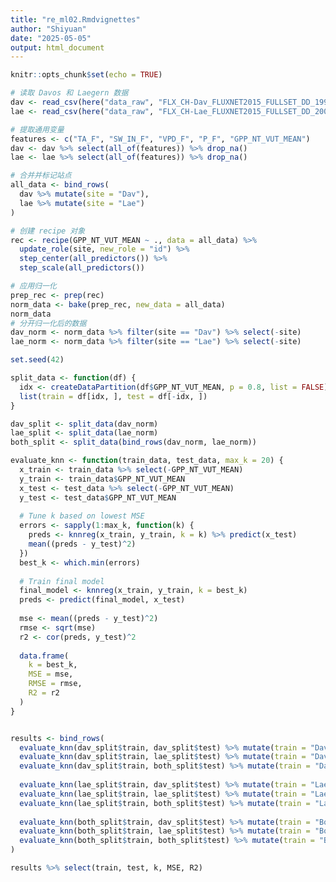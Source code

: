 ```yaml
---
title: "re_ml02.Rmdvignettes"
author: "Shiyuan"
date: "2025-05-05"
output: html_document
---
```


```r
knitr::opts_chunk$set(echo = TRUE)

# 读取 Davos 和 Laegern 数据
dav <- read_csv(here("data_raw", "FLX_CH-Dav_FLUXNET2015_FULLSET_DD_1997-2014_1-3.csv"))
lae <- read_csv(here("data_raw", "FLX_CH-Lae_FLUXNET2015_FULLSET_DD_2004-2014_1-4.csv"))
```

```r
# 提取通用变量
features <- c("TA_F", "SW_IN_F", "VPD_F", "P_F", "GPP_NT_VUT_MEAN")
dav <- dav %>% select(all_of(features)) %>% drop_na()
lae <- lae %>% select(all_of(features)) %>% drop_na()

# 合并并标记站点
all_data <- bind_rows(
  dav %>% mutate(site = "Dav"),
  lae %>% mutate(site = "Lae")
)

# 创建 recipe 对象
rec <- recipe(GPP_NT_VUT_MEAN ~ ., data = all_data) %>%
  update_role(site, new_role = "id") %>%
  step_center(all_predictors()) %>%
  step_scale(all_predictors())

# 应用归一化
prep_rec <- prep(rec)
norm_data <- bake(prep_rec, new_data = all_data)
norm_data
# 分开归一化后的数据
dav_norm <- norm_data %>% filter(site == "Dav") %>% select(-site)
lae_norm <- norm_data %>% filter(site == "Lae") %>% select(-site)

set.seed(42)

split_data <- function(df) {
  idx <- createDataPartition(df$GPP_NT_VUT_MEAN, p = 0.8, list = FALSE)
  list(train = df[idx, ], test = df[-idx, ])
}

dav_split <- split_data(dav_norm)
lae_split <- split_data(lae_norm)
both_split <- split_data(bind_rows(dav_norm, lae_norm))

evaluate_knn <- function(train_data, test_data, max_k = 20) {
  x_train <- train_data %>% select(-GPP_NT_VUT_MEAN)
  y_train <- train_data$GPP_NT_VUT_MEAN
  x_test <- test_data %>% select(-GPP_NT_VUT_MEAN)
  y_test <- test_data$GPP_NT_VUT_MEAN
  
  # Tune k based on lowest MSE
  errors <- sapply(1:max_k, function(k) {
    preds <- knnreg(x_train, y_train, k = k) %>% predict(x_test)
    mean((preds - y_test)^2)
  })
  best_k <- which.min(errors)
  
  # Train final model
  final_model <- knnreg(x_train, y_train, k = best_k)
  preds <- predict(final_model, x_test)
  
  mse <- mean((preds - y_test)^2)
  rmse <- sqrt(mse)
  r2 <- cor(preds, y_test)^2
  
  data.frame(
    k = best_k,
    MSE = mse,
    RMSE = rmse,
    R2 = r2
  )
}


results <- bind_rows(
  evaluate_knn(dav_split$train, dav_split$test) %>% mutate(train = "Dav", test = "Dav"),
  evaluate_knn(dav_split$train, lae_split$test) %>% mutate(train = "Dav", test = "Lae"),
  evaluate_knn(dav_split$train, both_split$test) %>% mutate(train = "Dav", test = "Both"),
  
  evaluate_knn(lae_split$train, dav_split$test) %>% mutate(train = "Lae", test = "Dav"),
  evaluate_knn(lae_split$train, lae_split$test) %>% mutate(train = "Lae", test = "Lae"),
  evaluate_knn(lae_split$train, both_split$test) %>% mutate(train = "Lae", test = "Both"),
  
  evaluate_knn(both_split$train, dav_split$test) %>% mutate(train = "Both", test = "Dav"),
  evaluate_knn(both_split$train, lae_split$test) %>% mutate(train = "Both", test = "Lae"),
  evaluate_knn(both_split$train, both_split$test) %>% mutate(train = "Both", test = "Both")
)

results %>% select(train, test, k, MSE, R2)

```

